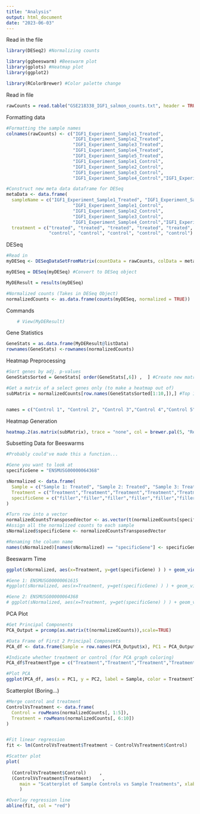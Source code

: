 ```yaml
---
title: "Analysis"
output: html_document
date: "2023-06-03"
---
```


Read in the file
```r
library(DESeq2) #Normalizing counts

library(ggbeeswarm) #Beeswarm plot
library(gplots) #Heatmap plot
library(ggplot2)

library(RColorBrewer) #Color palette change
```

Read in  file
```r
rawCounts = read.table("GSE218338_IGF1_salmon_counts.txt", header = TRUE, row.names = 1, sep = '\t')
```

Formatting data
```r
#Formatting the sample names
colnames(rawCounts) <- c("IGF1_Experiment_Sample1_Treated", 
                         "IGF1_Experiment_Sample2_Treated", 
                         "IGF1_Experiment_Sample3_Treated", 
                         "IGF1_Experiment_Sample4_Treated",
                         "IGF1_Experiment_Sample5_Treated",
                         "IGF1_Experiment_Sample1_Control",
                         "IGF1_Experiment_Sample2_Control",
                         "IGF1_Experiment_Sample3_Control",
                         "IGF1_Experiment_Sample4_Control","IGF1_Experiment_Sample5_Control")

#Construct new meta data dataframe for DESeq
metaData <- data.frame(
  sampleName = c("IGF1_Experiment_Sample1_Treated", "IGF1_Experiment_Sample2_Treated", "IGF1_Experiment_Sample3_Treated", "IGF1_Experiment_Sample4_Treated","IGF1_Experiment_Sample5_Treated",
                         "IGF1_Experiment_Sample1_Control",
                         "IGF1_Experiment_Sample2_Control",
                         "IGF1_Experiment_Sample3_Control",
                         "IGF1_Experiment_Sample4_Control","IGF1_Experiment_Sample5_Control"),
  treatment = c("treated", "treated", "treated", "treated", "treated",
                "control", "control", "control", "control", "control") )

```

DESeq
```r

#Read in 
myDESeq <- DESeqDataSetFromMatrix(countData = rawCounts, colData = metaData, design = ~ treatment)

myDESeq = DESeq(myDESeq) #Convert to DESeq object

MyDEResult = results(myDESeq)

#Normalized counts (Takes in DESeq Object)
normalizedCounts <- as.data.frame(counts(myDESeq, normalized = TRUE))
```

Commands
```r
    # View(MyDEResult)
```

Gene Statistics
```r
GeneStats = as.data.frame(MyDEResult@listData)
rownames(GeneStats) <-rownames(normalizedCounts)

```


Heatmap Preprocessing
```r
#Sort genes by adj. p-values
GeneStatsSorted = GeneStats[ order(GeneStats[,6]) ,  ] #Create new matrix where genes sorted by adj. p-values

#Get a matrix of a select genes only (to make a heatmap out of)
subMatrix = normalizedCounts[row.names(GeneStatsSorted[1:10,]),] #Top 10 significant genes


names = c("Control 1", "Control 2", "Control 3","Control 4","Control 5", "Treatment 1","Treatment 2","Treatment 3","Treatment 4","Treatment 5")

```
Heatmap Generation
```r
heatmap.2(as.matrix(subMatrix), trace = "none", col = brewer.pal(5, "Reds"), main = "Heatmap of Top 10 \nCorrelated Genes", Colv = FALSE, margins=c(8,14), labCol = names, scale = "row")
```
Subsetting Data for Beeswarms
```r

#Probably could've made this a function...

#Gene you want to look at
specificGene = "ENSMUSG00000064368"

sNormalized <- data.frame(
  Sample = c("Sample 1: Treated", "Sample 2: Treated", "Sample 3: Treated", "Sample 4: Treated", "Sample 5: Treated", "Sample 6: Control", "Sample 7: Control", "Sample 8: Control", "Sample 9: Control", "Sample 10: Control"),
  Treatment = c("Treatment","Treatment","Treatment","Treatment","Treatment","Control","Control","Control","Control","Control"),
  specificGene = c("filler","filler","filler","filler","filler","filler","filler","filler","filler","filler")
)

#Turn row into a vector
normalizedCountsTransposedVector <- as.vector(t(normalizedCounts[specificGene,]))
#Assign all the normalized counts to each sample
sNormalized$specificGene <- normalizedCountsTransposedVector

#Renaming the column name
names(sNormalized)[names(sNormalized) == "specificGene"] <- specificGene

```





Beeswarm Time
```r
ggplot(sNormalized, aes(x=Treatment, y=get(specificGene) ) ) + geom_violin()+ geom_beeswarm(dodge.width = .5) + labs(y = specificGene) + ggtitle("Beeswarm and Violin Plot of Gene") + theme(plot.title = element_text(hjust = 0.5, face="bold", size = 17))

#Gene 1: ENSMUSG00000061615
#ggplot(sNormalized, aes(x=Treatment, y=get(specificGene) ) ) + geom_violin()+ geom_beeswarm(dodge.width = .5) + labs(y = "ENSMUSG00000061615 Normalized Counts") + ggtitle("Expression Levels of ENSMUSG00000061615\nBetween Control and Treatment Mice") + theme(plot.title = element_text(hjust = 0.5, face="bold", size = 17))

#Gene 2: ENSMUSG00000064368
# ggplot(sNormalized, aes(x=Treatment, y=get(specificGene) ) ) + geom_violin()+ geom_beeswarm(dodge.width = .5) + labs(y = "ENSMUSG00000064368 Counts Per Million") + ggtitle("Expression Levels of ENSMUSG00000064368\nBetween Control and Treatment Mice") + theme(plot.title = element_text(hjust = 0.5, face="bold", size = 17))

```



PCA Plot
```r

#Get Principal Components
PCA_Output = prcomp(as.matrix(t(normalizedCounts)),scale=TRUE)

#Data Frame of First 2 Principal Components
PCA_df <- data.frame(Sample = row.names(PCA_Output$x), PC1 = PCA_Output$x[,1], PC2 = PCA_Output$x[,2])

#Indicate whether treatment or control (for PCA graph coloring)
PCA_df$TreatmentType = c("Treatment","Treatment","Treatment","Treatment","Treatment","Control","Control","Control","Control","Control")

#Plot PCA
ggplot(PCA_df, aes(x = PC1, y = PC2, label = Sample, color = TreatmentType)) + geom_point(size=2.5) + xlab(paste("Principal Component 1 - ", round(summary(PCA_Output)$importance[2,1]*100, digits = 1), "%", sep = "")) + ylab(paste("Principal Component 2 - ", round(summary(PCA_Output)$importance[2,2]*100, digits = 1), "%", sep = "")) + ggtitle("PCA Plot Comparing Gene Expression\nBetween Treatment and Control Groups") + theme(plot.title=element_text(face="bold", size=18))+ scale_color_manual(values = c("Treatment" = "#73BBC9", "Control" = "#B31312")) + labs(color = "Treatment Type")


```

Scatterplot (Boring...)
```r
#Merge control and treatment
ControlVsTreatment <- data.frame(
  Control = rowMeans(normalizedCounts[, 1:5]),
  Treatment = rowMeans(normalizedCounts[, 6:10])
)


#Fit linear regression
fit <- lm(ControlVsTreatment$Treatment ~ ControlVsTreatment$Control)

#Scatter plot
plot(
  
  (ControlVsTreatment$Control)     , 
  (ControlVsTreatment$Treatment)    ,
     main = "Scatterplot of Sample Controls vs Sample Treatments", xlab = "Experiment Sample Control", ylab = "Experiment Sample Treatment"
     )

#Overlay regression line
abline(fit, col = "red")

```